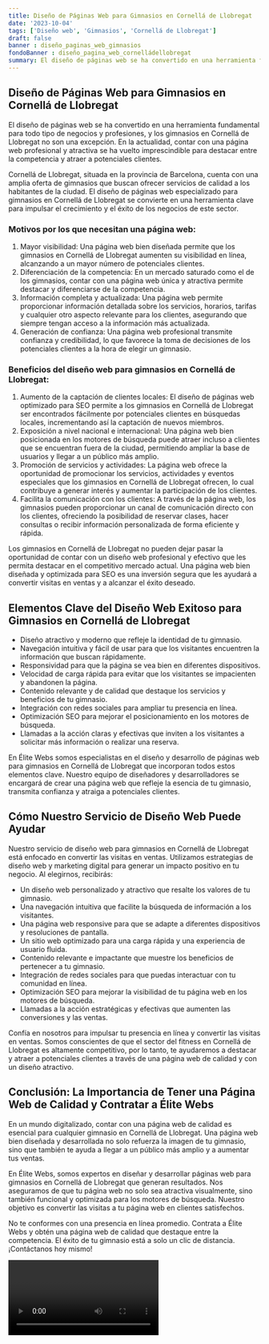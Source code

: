 ```yaml
---
title: Diseño de Páginas Web para Gimnasios en Cornellá de Llobregat
date: '2023-10-04'
tags: ['Diseño web', 'Gimnasios', 'Cornellá de Llobregat']
draft: false
banner : diseño_paginas_web_gimnasios
fondoBanner : diseño_pagina_web_cornelládellobregat
summary: El diseño de páginas web se ha convertido en una herramienta fundamental para todo tipo de negocios y profesiones, y los gimnasios en Cornellá de Llobregat no son una excepción. En la actualidad, contar con una página web profesional y atractiva se ha vuelto imprescindible para destacar entre la competencia y atraer a potenciales clientes.
---
```


## Diseño de Páginas Web para Gimnasios en Cornellá de Llobregat

El diseño de páginas web se ha convertido en una herramienta fundamental para todo tipo de negocios y profesiones, y los gimnasios en Cornellá de Llobregat no son una excepción. En la actualidad, contar con una página web profesional y atractiva se ha vuelto imprescindible para destacar entre la competencia y atraer a potenciales clientes.

Cornellá de Llobregat, situada en la provincia de Barcelona, cuenta con una amplia oferta de gimnasios que buscan ofrecer servicios de calidad a los habitantes de la ciudad. El diseño de páginas web especializado para gimnasios en Cornellá de Llobregat se convierte en una herramienta clave para impulsar el crecimiento y el éxito de los negocios de este sector.

### Motivos por los que necesitan una página web:

1. Mayor visibilidad: Una página web bien diseñada permite que los gimnasios en Cornellá de Llobregat aumenten su visibilidad en línea, alcanzando a un mayor número de potenciales clientes.
2. Diferenciación de la competencia: En un mercado saturado como el de los gimnasios, contar con una página web única y atractiva permite destacar y diferenciarse de la competencia.
3. Información completa y actualizada: Una página web permite proporcionar información detallada sobre los servicios, horarios, tarifas y cualquier otro aspecto relevante para los clientes, asegurando que siempre tengan acceso a la información más actualizada.
4. Generación de confianza: Una página web profesional transmite confianza y credibilidad, lo que favorece la toma de decisiones de los potenciales clientes a la hora de elegir un gimnasio.

### Beneficios del diseño web para gimnasios en Cornellá de Llobregat:

1. Aumento de la captación de clientes locales: El diseño de páginas web optimizado para SEO permite a los gimnasios en Cornellá de Llobregat ser encontrados fácilmente por potenciales clientes en búsquedas locales, incrementando así la captación de nuevos miembros.
2. Exposición a nivel nacional e internacional: Una página web bien posicionada en los motores de búsqueda puede atraer incluso a clientes que se encuentran fuera de la ciudad, permitiendo ampliar la base de usuarios y llegar a un público más amplio.
3. Promoción de servicios y actividades: La página web ofrece la oportunidad de promocionar los servicios, actividades y eventos especiales que los gimnasios en Cornellá de Llobregat ofrecen, lo cual contribuye a generar interés y aumentar la participación de los clientes.
4. Facilita la comunicación con los clientes: A través de la página web, los gimnasios pueden proporcionar un canal de comunicación directo con los clientes, ofreciendo la posibilidad de reservar clases, hacer consultas o recibir información personalizada de forma eficiente y rápida.

Los gimnasios en Cornellá de Llobregat no pueden dejar pasar la oportunidad de contar con un diseño web profesional y efectivo que les permita destacar en el competitivo mercado actual. Una página web bien diseñada y optimizada para SEO es una inversión segura que les ayudará a convertir visitas en ventas y a alcanzar el éxito deseado.

<GifSeo />

<Cta />

## Elementos Clave del Diseño Web Exitoso para Gimnasios en Cornellá de Llobregat

- Diseño atractivo y moderno que refleje la identidad de tu gimnasio.
- Navegación intuitiva y fácil de usar para que los visitantes encuentren la información que buscan rápidamente.
- Responsividad para que la página se vea bien en diferentes dispositivos.
- Velocidad de carga rápida para evitar que los visitantes se impacienten y abandonen la página.
- Contenido relevante y de calidad que destaque los servicios y beneficios de tu gimnasio.
- Integración con redes sociales para ampliar tu presencia en línea.
- Optimización SEO para mejorar el posicionamiento en los motores de búsqueda.
- Llamadas a la acción claras y efectivas que inviten a los visitantes a solicitar más información o realizar una reserva.

En Élite Webs somos especialistas en el diseño y desarrollo de páginas web para gimnasios en Cornellá de Llobregat que incorporan todos estos elementos clave. Nuestro equipo de diseñadores y desarrolladores se encargará de crear una página web que refleje la esencia de tu gimnasio, transmita confianza y atraiga a potenciales clientes.

## Cómo Nuestro Servicio de Diseño Web Puede Ayudar

Nuestro servicio de diseño web para gimnasios en Cornellá de Llobregat está enfocado en convertir las visitas en ventas. Utilizamos estrategias de diseño web y marketing digital para generar un impacto positivo en tu negocio. Al elegirnos, recibirás:

- Un diseño web personalizado y atractivo que resalte los valores de tu gimnasio.
- Una navegación intuitiva que facilite la búsqueda de información a los visitantes.
- Una página web responsive para que se adapte a diferentes dispositivos y resoluciones de pantalla.
- Un sitio web optimizado para una carga rápida y una experiencia de usuario fluida.
- Contenido relevante e impactante que muestre los beneficios de pertenecer a tu gimnasio.
- Integración de redes sociales para que puedas interactuar con tu comunidad en línea.
- Optimización SEO para mejorar la visibilidad de tu página web en los motores de búsqueda.
- Llamadas a la acción estratégicas y efectivas que aumenten las conversiones y las ventas.

Confía en nosotros para impulsar tu presencia en línea y convertir las visitas en ventas. Somos conscientes de que el sector del fitness en Cornellá de Llobregat es altamente competitivo, por lo tanto, te ayudaremos a destacar y atraer a potenciales clientes a través de una página web de calidad y con un diseño atractivo.

## Conclusión: La Importancia de Tener una Página Web de Calidad y Contratar a Élite Webs

En un mundo digitalizado, contar con una página web de calidad es esencial para cualquier gimnasio en Cornellá de Llobregat. Una página web bien diseñada y desarrollada no solo refuerza la imagen de tu gimnasio, sino que también te ayuda a llegar a un público más amplio y a aumentar tus ventas.

En Élite Webs, somos expertos en diseñar y desarrollar páginas web para gimnasios en Cornellá de Llobregat que generan resultados. Nos aseguramos de que tu página web no solo sea atractiva visualmente, sino también funcional y optimizada para los motores de búsqueda. Nuestro objetivo es convertir las visitas a tu página web en clientes satisfechos.

No te conformes con una presencia en línea promedio. Contrata a Élite Webs y obtén una página web de calidad que destaque entre la competencia. El éxito de tu gimnasio está a solo un clic de distancia. ¡Contáctanos hoy mismo!

<Video />

<CtaBot job='Gimnasios' city='Cornellá de Llobregat'/>

<Gmaps query='Cornellá de Llobregat+españa+maps' />